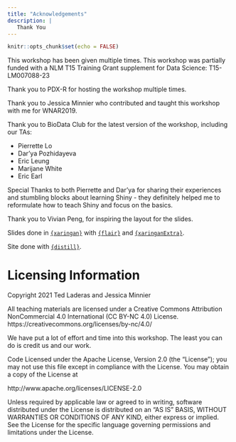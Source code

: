 ```yaml
---
title: "Acknowledgements"
description: |
   Thank You
---
```


```r
knitr::opts_chunk$set(echo = FALSE)
```

This workshop has been given multiple times. This workshop was partially funded with a NLM T15 Training Grant supplement for Data Science: T15-LM007088-23

Thank you to PDX-R for hosting the workshop multiple times.

Thank you to Jessica Minnier who contributed and taught this workshop with me for WNAR2019.

Thank you to BioData Club for the latest version of the workshop, including our TAs:

- Pierrette Lo
- Dar'ya Pozhidayeva
- Eric Leung
- Marijane White
- Eric Earl

Special Thanks to both Pierrette and Dar'ya for sharing their experiences and stumbling blocks about learning Shiny - they definitely helped me to reformulate how to teach Shiny and focus on the basics.

Thank you to Vivian Peng, for inspiring the layout for the slides.

Slides done in [`{xaringan}`](https://bookdown.org/yihui/rmarkdown/xaringan.html) with [`{flair}`](https://github.com/r-for-educators/flair) and [`{xaringanExtra}`](https://github.com/gadenbuie/xaringanExtra).

Site done with [`{distill}`](https://rstudio.github.io/distill/).

# Licensing Information

Copyright 2021 Ted Laderas and Jessica Minnier

All teaching materials are licensed under a Creative Commons Attribution NonCommercial 4.0 International (CC BY-NC 4.0) License. https://creativecommons.org/licenses/by-nc/4.0/

We have put a lot of effort and time into this workshop. The least you can do is credit us and our work.

Code Licensed under the Apache License, Version 2.0 (the "License");
you may not use this file except in compliance with the License.
You may obtain a copy of the License at

http://www.apache.org/licenses/LICENSE-2.0

Unless required by applicable law or agreed to in writing, software
distributed under the License is distributed on an "AS IS" BASIS,
WITHOUT WARRANTIES OR CONDITIONS OF ANY KIND, either express or implied.
See the License for the specific language governing permissions and
limitations under the License.
